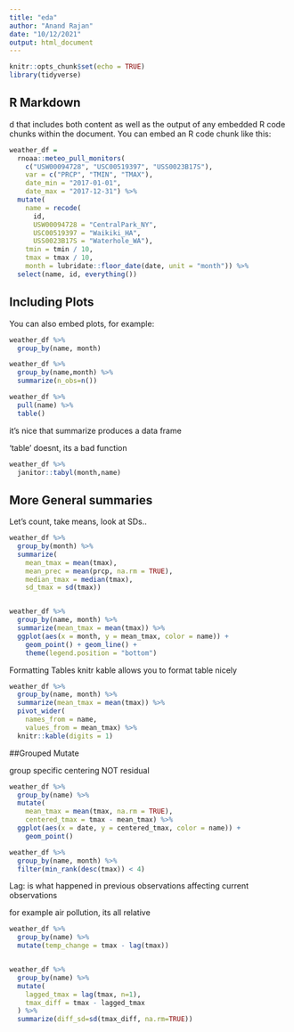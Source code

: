 ```yaml
---
title: "eda"
author: "Anand Rajan"
date: "10/12/2021"
output: html_document
---
```


```r
knitr::opts_chunk$set(echo = TRUE)
library(tidyverse)
```

## R Markdown
d that includes both content as well as the output of any embedded R code chunks within the document. You can embed an R code chunk like this:

```r
weather_df =  
  rnoaa::meteo_pull_monitors(
    c("USW00094728", "USC00519397", "USS0023B17S"),
    var = c("PRCP", "TMIN", "TMAX"), 
    date_min = "2017-01-01",
    date_max = "2017-12-31") %>%
  mutate(
    name = recode(
      id, 
      USW00094728 = "CentralPark_NY", 
      USC00519397 = "Waikiki_HA",
      USS0023B17S = "Waterhole_WA"),
    tmin = tmin / 10,
    tmax = tmax / 10,
    month = lubridate::floor_date(date, unit = "month")) %>%
  select(name, id, everything())
```

## Including Plots

You can also embed plots, for example:

```r
weather_df %>%
  group_by(name, month)

weather_df %>% 
  group_by(name,month) %>% 
  summarize(n_obs=n())

weather_df %>% 
  pull(name) %>% 
  table()
```

it's nice that summarize produces a data frame

'table ' doesnt, its a bad function

```r
weather_df %>% 
  janitor::tabyl(month,name)
```

## More General summaries
Let's count, take means, look at SDs..

```r
weather_df %>%
  group_by(month) %>%
  summarize(
    mean_tmax = mean(tmax),
    mean_prec = mean(prcp, na.rm = TRUE),
    median_tmax = median(tmax),
    sd_tmax = sd(tmax)) 


weather_df %>%
  group_by(name, month) %>%
  summarize(mean_tmax = mean(tmax)) %>%
  ggplot(aes(x = month, y = mean_tmax, color = name)) + 
    geom_point() + geom_line() + 
    theme(legend.position = "bottom")
```

Formatting Tables
knitr kable allows you to format table nicely

```r
weather_df %>%
  group_by(name, month) %>%
  summarize(mean_tmax = mean(tmax)) %>% 
  pivot_wider(
    names_from = name,
    values_from = mean_tmax) %>% 
  knitr::kable(digits = 1)
```


##Grouped Mutate

group specific centering NOT residual

```r
weather_df %>%
  group_by(name) %>%
  mutate(
    mean_tmax = mean(tmax, na.rm = TRUE),
    centered_tmax = tmax - mean_tmax) %>% 
  ggplot(aes(x = date, y = centered_tmax, color = name)) + 
    geom_point() 
```
```r
weather_df %>%
  group_by(name, month) %>%
  filter(min_rank(desc(tmax)) < 4)
```


Lag: is what happened in previous observations affecting current observations

for example air pollution, its all relative

```r
weather_df %>%
  group_by(name) %>%
  mutate(temp_change = tmax - lag(tmax))


weather_df %>% 
  group_by(name) %>% 
  mutate(
    lagged_tmax = lag(tmax, n=1),
    tmax_diff = tmax - lagged_tmax
  ) %>% 
  summarize(diff_sd=sd(tmax_diff, na.rm=TRUE))
  
```

